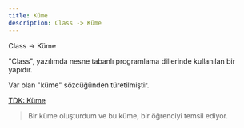 ```yaml
---
title: Küme
description: Class -> Küme
---
```


Class -> Küme

"Class", yazılımda nesne tabanlı programlama dillerinde kullanılan bir yapıdır.

Var olan "küme" sözcüğünden türetilmiştir. 

[TDK: Küme](https://sozluk.gov.tr/?ara=küme)

> Bir küme oluşturdum ve bu küme, bir öğrenciyi temsil ediyor.